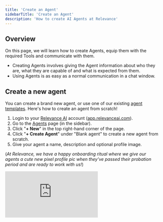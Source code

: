 ```yaml
---
title: 'Create an Agent'
sidebarTitle: 'Create an Agent'
description: 'How to create AI Agents at Relevance'
---
```

## Overview
On this page, we will learn how to create Agents, equip them with the required Tools
and communicate with them.
* Creating Agents involves giving the Agent information about who they are, what they are
capable of and what is expected from them.
* Using Agents is as easy as a normal communication in a chat window.

## Create a new agent
You can create a brand new agent, or use one of our existing [agent templates](/agents/agent-templates). Here's how to create an agent from scratch!

1. Login to your [Relevance AI](https://relevanceai.com/) account ([app.relevanceai.com](https://relevanceai.com/)).
2. Go to the [Agents](/agents) page (in the sidebar).
3. Click "**+ New**" in the top right-hand corner of the page.
4. Click "**+ Create Agent**" under "Blank agent" to create a new agent from scratch.
5. Give your agent a name, description and optional profile image.

(*At Relevance, we have a happy onboarding ritual where we give our agents a cute new pixel profile pic when they've passed their probation period and are ready to work with us!*)

<div
  style={{
    width: '100%',
    position: 'relative',
    paddingTop: '56.25%',
  }}>
  <iframe
    src="https://app.supademo.com/demo/clwomcw5605gpdmfh8kvuhebc"
    frameBorder="0"
    style={{
      position: 'absolute',
      top: 0,left: 0, width: '100%', height: '100%',
      border: '3px solid #5E43CE',
      borderRadius: '10px',
    }}/>
</div>

## Instruct your Agent

Every Agent has a resume that describes their skills and experience. For best results, it is very important to
think through what we want from an Agent and to include precise instructions while in the configuration phase.

<Tip>
* The more precise you are in the Agents configuration step, the closer the Agents' behavior will be to the desired outcome
* Try your Agent, and come back to the configuration step to improve your setting towards your goal
</Tip>

Marco is a market research coding expert. So, the system prompt describes the company he is working for and what he does. His skill is in coding, sentiment analysis and handling the full analysis workflow. That is helpful :)  

However, to take Marco to the next level, we need to give him some Tools to be able to achieve his goals - just like us,
Marco would not be able to conduct market research without access to data sources and analysis tools.  
Let's make sure he has the right Tools for the job.

## Equip your agent with tools

You can equip your agent with any of our [in-built tools](#), or with [tools you have created from scratch](#).

Just like in the Matrix where [Neo instantly learned kung fu](https://www.youtube.com/watch?v=0YhJxJZOWBw) just by downloading a program, agents can learn new superpowers just by equipping them with skills or domain expertise.

In fact, here's how easy it is to teach Neo some Kung Fu skills instantly just using tools! 🤯🥋

<div
  style={{
    width: '100%',
    position: 'relative',
    paddingTop: '56.25%',
  }}>
  <iframe
    src="https://player.vimeo.com/video/950933530"
    frameBorder="0"
    scrolling="no"
    style={{
      position: 'absolute',
      top: 0,left: 0, width: '100%', height: '100%',
      border: '3px solid #5E43CE',
      borderRadius: '10px',
    }}/>
</div>

Some of our most popular superpowers ([tools](https://relevanceai.com/templates)):

- [**Web Scraping**](https://relevanceai.com/templates/website-scraping-5e6ae): Scrape content from a website by providing a link to the site.
- [**Google Search**](https://relevanceai.com/templates/google-search): Get the top 10 SERPs, People Also Asked or etc for a given query.
- [**Extract data from PDFs**](https://relevanceai.com/templates/extract-data-from-pdf): Extract complex data from PDFs.
- [**Retrieve messages from Slack**](https://relevanceai.com/templates/slack-retrieve-messages-89e0a): Get recent massages from any Slack channel.

You can see all of our [public tools here](https://relevanceai.com/templates) (updated daily by one of our [in-house agents](https://relevanceai.com/blog/agent-teddy-the-tool-webpage-writer)).

## Working with the Agent

### Conversation
We can talk with Agents on the conversation view page.
The current conversation can be seen and followed on the right side of tha page.

There is a list of all conversation on the left. 
Click on `+ new chat` button to start a new chat.

<Frame>
 <img src="/images/agent/talk-agent.png" />
</Frame>

### Check Tools

Clicking on the `<N> tools` button in the chat window, we can see the list of Tools with which the agent is equipped.
<Tip>
Use `Edit` at the bottom of the shown list as a shortcut to the configuration step for Tools.
</Tip>

### Provide an input file
Click on the paperclip icon and follow the upload wizard. This works by uploading your file to Relevance in a temporary
location and sending the temporary file URL to the Agent in the conversation.
The Agent knows how to pass the URL to Tools for analyzing the data.

<Tip>
When an input file is required, simply upload a file to the chat window using the paperclip icon. The Agent knows how 
to pass the URL to Tools for analyzing the data.
</Tip>

### Tools execution
When permission for auto-run is granted, a notification indicating what Tool is being used/executed is shown.
When a Tool requires permission to run, a question appears in the conversation asking you whether it can be 
executed or not.

<Frame>
 <img width="400" height="200" align="center" src="/images/agent/agent-skill-permission.png" />
</Frame>

And that's it, with your conversation you can quickly achieve tasks that previously would have taken hours.

If you have any questions reach out to our team on in-app live chat or join our Discord community.

<Frame>
 <img src="/images/agent/agent-response.png" />  
</Frame>

## Coming soon

- Updates to copy of whole page.
- Equip your agents with other agents (multi-agent systems)
- Agent settings (waiting on new edit agent page to be released, new design).
- Autopilot (triggers etc)
- Approvals, escalations etc.